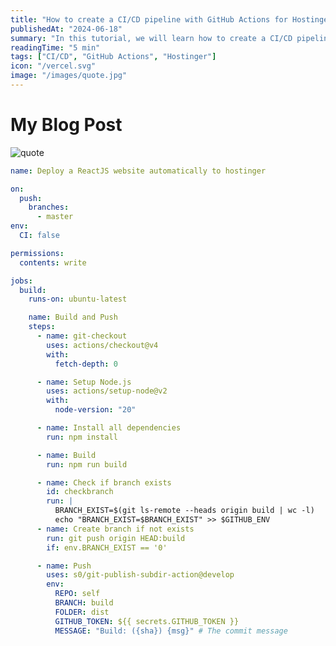 ---
title: "How to create a CI/CD pipeline with GitHub Actions for Hostinger"
publishedAt: "2024-06-18"
summary: "In this tutorial, we will learn how to create a CI/CD pipeline with GitHub Actions for Hostinger to deploy NextJs application."
readingTime: "5 min"
tags: ["CI/CD", "GitHub Actions", "Hostinger"]
icon: "/vercel.svg"
image: "/images/quote.jpg"
---

# My Blog Post

![quote](/images/quote.jpg)

```yml
name: Deploy a ReactJS website automatically to hostinger

on:
  push:
    branches:
      - master
env:
  CI: false

permissions:
  contents: write

jobs:
  build:
    runs-on: ubuntu-latest

    name: Build and Push
    steps:
      - name: git-checkout
        uses: actions/checkout@v4
        with:
          fetch-depth: 0

      - name: Setup Node.js
        uses: actions/setup-node@v2
        with:
          node-version: "20"

      - name: Install all dependencies
        run: npm install

      - name: Build
        run: npm run build

      - name: Check if branch exists
        id: checkbranch
        run: |
          BRANCH_EXIST=$(git ls-remote --heads origin build | wc -l)
          echo "BRANCH_EXIST=$BRANCH_EXIST" >> $GITHUB_ENV
      - name: Create branch if not exists
        run: git push origin HEAD:build
        if: env.BRANCH_EXIST == '0'

      - name: Push
        uses: s0/git-publish-subdir-action@develop
        env:
          REPO: self
          BRANCH: build
          FOLDER: dist 
          GITHUB_TOKEN: ${{ secrets.GITHUB_TOKEN }}
          MESSAGE: "Build: ({sha}) {msg}" # The commit message
```